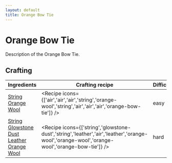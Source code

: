 ```yaml
---
layout: default
title: Orange Bow Tie
---
```



Orange Bow Tie
===================

Description of the Orange Bow Tie.

## Crafting

| Ingredients | Crafting recipe | Difficulty |
| ----------- | --------------- | ------------- |
| [String](https://minecraft.wiki/w/String)<br/>[Orange Wool](https://minecraft.wiki/w/Orange_Wool) | <Recipe icons={['air','air','air','string','orange-wool','string','air','air','air','orange-bow-tie']} /> | easy |
| [String](https://minecraft.wiki/w/String)<br/>[Glowstone Dust](https://minecraft.wiki/w/Glowstone_Dust)<br/>[Leather](https://minecraft.wiki/w/Leather)<br/>[Orange Wool](https://minecraft.wiki/w/Orange_Wool) | <Recipe icons={['string','glowstone-dust','string','leather','air','leather','orange-wool','orange-wool','orange-wool','orange-bow-tie']} /> | hard |

